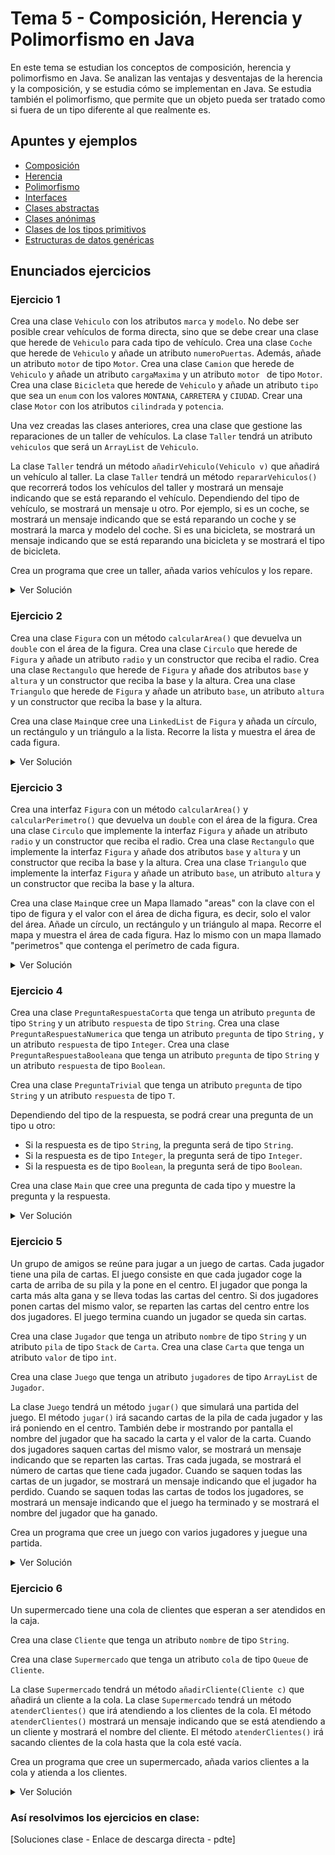 
# Tema 5 - Composición, Herencia y Polimorfismo en Java

En este tema se estudian los conceptos de composición, herencia y polimorfismo en Java. 
Se analizan las ventajas y desventajas de la herencia y la composición, y se estudia cómo se implementan en Java. 
Se estudia también el polimorfismo, que permite que un objeto pueda ser tratado como si fuera de un tipo diferente al que realmente es.

## Apuntes y ejemplos

 - [Composición](./Apuntes%20y%20Ejemplos/0_composicion.mdx)
 - [Herencia](./Apuntes%20y%20Ejemplos/1_herencia.mdx)
 - [Polimorfismo](./Apuntes%20y%20Ejemplos/2_polimorfismo.mdx)
 - [Interfaces](./Apuntes%20y%20Ejemplos/3_interfaces.mdx)
 - [Clases abstractas](./Apuntes%20y%20Ejemplos/4_clases_abstractas.mdx)
 - [Clases anónimas](./Apuntes%20y%20Ejemplos/5_clases_anonimas.mdx)
 - [Clases de los tipos primitivos](./Apuntes%20y%20Ejemplos/6_clases_tipos_basicos.mdx)
 - [Estructuras de datos genéricas](./Apuntes%20y%20Ejemplos/7_estructuras_genericas.mdx)



## Enunciados ejercicios

### Ejercicio 1

Crea una clase `Vehiculo` con los atributos `marca` y `modelo`. No debe ser posible crear vehículos de forma directa, sino que se debe crear una clase que herede de `Vehiculo` para cada tipo de vehículo. 
Crea una clase `Coche` que herede de `Vehiculo` y añade un atributo `numeroPuertas`. Además, añade un atributo `motor` de tipo `Motor`.
Crea una clase `Camion` que herede de `Vehiculo` y añade un atributo `cargaMaxima` y un atributo `motor	` de tipo `Motor`.
Crea una clase `Bicicleta` que herede de `Vehiculo` y añade un atributo `tipo` que sea un `enum` con los valores `MONTANA`, `CARRETERA` y `CIUDAD`. 
Crear una clase `Motor` con los atributos `cilindrada` y `potencia`.

Una vez creadas las clases anteriores, crea una clase que gestione las reparaciones de un taller de vehículos.
La clase `Taller` tendrá un atributo `vehiculos` que será un `ArrayList` de `Vehiculo`.

La clase `Taller` tendrá un método `añadirVehiculo(Vehiculo v)` que añadirá un vehículo al taller.
La clase `Taller` tendrá un método `repararVehiculos()` que recorrerá todos los vehículos del taller y mostrará un mensaje indicando que se está reparando el vehículo.
Dependiendo del tipo de vehículo, se mostrará un mensaje u otro. Por ejemplo, si es un coche, se mostrará un mensaje indicando que se está reparando un coche y se mostrará la marca y modelo del coche. Si es una bicicleta, se mostrará un mensaje indicando que se está reparando una bicicleta y se mostrará el tipo de bicicleta.

Crea un programa que cree un taller, añada varios vehículos y los repare.

<details>
<summary>Ver Solución</summary>
    <Tabs defaultValue="vehiculo" groupId="ejercicio-1" values={[
        {label: 'Vehiculo.java', value: 'vehiculo',},
        {label: 'Coche.java', value: 'coche',},
        {label: 'Camion.java', value: 'camion',},
        {label: 'Bicicleta.java', value: 'bicicleta',},
        {label: 'Motor.java', value: 'motor',},
        {label: 'Taller.java', value: 'taller',},
        {label: 'Main.java', value: 'main',},
    ]}>
        <TabItem value="vehiculo">

```java
public abstract class Vehiculo {
    private String marca;
    private String modelo;

    public Vehiculo(String marca, String modelo) {
        this.marca = marca;
        this.modelo = modelo;
    }

    public String getMarca() {
        return marca;
    }

    public String getModelo() {
        return modelo;
    }
}
```

        </TabItem>
        <TabItem value="coche">

```java
public class Coche extends Vehiculo {
    private int numeroPuertas;
    private Motor motor;

    public Coche(String marca, String modelo, int numeroPuertas, Motor motor) {
        super(marca, modelo);
        this.numeroPuertas = numeroPuertas;
        this.motor = motor;
    }

    public int getNumeroPuertas() {
        return numeroPuertas;
    }

    public Motor getMotor() {
        return motor;
    }
}
```

        </TabItem>
        <TabItem value="camion">

```java
public class Camion extends Vehiculo {
    private int cargaMaxima;
    private Motor motor;

    public Camion(String marca, String modelo, int cargaMaxima, Motor motor) {
        super(marca, modelo);
        this.cargaMaxima = cargaMaxima;
        this.motor = motor;
    }

    public int getCargaMaxima() {
        return cargaMaxima;
    }

    public Motor getMotor() {
        return motor;
    }

}
```

        </TabItem>
        <TabItem value="bicicleta">

```java
public class Bicicleta extends Vehiculo {
    public enum Tipo {
        MONTANA, CARRETERA, CIUDAD
    }

    private Tipo tipo;

    public Bicicleta(String marca, String modelo, Tipo tipo) {
        super(marca, modelo);
        this.tipo = tipo;
    }

    public Tipo getTipo() {
        return tipo;
    }
}
```

        </TabItem>
        <TabItem value="motor">

```java
public class Motor {
    private int cilindrada;
    private int potencia;

    public Motor(int cilindrada, int potencia) {
        this.cilindrada = cilindrada;
        this.potencia = potencia;
    }

    public int getCilindrada() {
        return cilindrada;
    }

    public int getPotencia() {
        return potencia;
    }
}
```

        </TabItem>
        <TabItem value="taller">

```java
import java.util.ArrayList;

public class Taller {
    private ArrayList<Vehiculo> vehiculos;

    public Taller() {
        vehiculos = new ArrayList<>();
    }

    public void añadirVehiculo(Vehiculo v) {
        vehiculos.add(v);
    }

    public void repararVehiculos() {
        for (Vehiculo v : vehiculos) {
            if (v instanceof Coche) {
                System.out.println("Reparando coche: " + v.getMarca() + " " + v.getModelo());
            } else if (v instanceof Camion) {
                System.out.println("Reparando camión: " + v.getMarca() + " " + v.getModelo());
            } else if (v instanceof Bicicleta) {
                System.out.println("Reparando bicicleta: " + v.getMarca() + " " + v.getModelo() + " " + ((Bicicleta) v).getTipo());
            }
        }
    }
}
```

        </TabItem>
        <TabItem value="main">

```java
public class Main {
    public static void main(String[] args) {
        Taller taller = new Taller();
        Motor motorCoche = new Motor(2000, 150);
        Motor motorCamion = new Motor(5000, 300);
        Coche coche = new Coche("Seat", "Ibiza", 5, motorCoche);
        Camion camion = new Camion("Mercedes", "Actros", 20000, motorCamion);
        Bicicleta bicicleta = new Bicicleta("Orbea", "Alma", Bicicleta.Tipo.MONTANA);
        taller.añadirVehiculo(coche);
        taller.añadirVehiculo(camion);
        taller.añadirVehiculo(bicicleta);
        taller.repararVehiculos();
    }
}
```

        </TabItem>
    </Tabs>
</details>

### Ejercicio 2

Crea una clase `Figura` con un método `calcularArea()` que devuelva un `double` con el área de la figura.
Crea una clase `Circulo` que herede de `Figura` y añade un atributo `radio` y un constructor que reciba el radio.
Crea una clase `Rectangulo` que herede de `Figura` y añade dos atributos `base` y `altura` y un constructor que reciba la base y la altura.
Crea una clase `Triangulo` que herede de `Figura` y añade un atributo `base`, un atributo `altura` y un constructor que reciba la base y la altura.

Crea una clase `Main`que cree una `LinkedList` de `Figura` y añada un círculo, un rectángulo y un triángulo a la lista.
Recorre la lista y muestra el área de cada figura.

<details>
<summary>Ver Solución</summary>
    <Tabs defaultValue="figura" groupId="ejercicio-2" values={[
        {label: 'Figura.java', value: 'figura',},
        {label: 'Circulo.java', value: 'circulo',},
        {label: 'Rectangulo.java', value: 'rectangulo',},
        {label: 'Triangulo.java', value: 'triangulo',},
        {label: 'Main.java', value: 'main',},
    ]}>
        <TabItem value="figura">

```java
public abstract class Figura {
    public abstract double calcularArea();
}
```

        </TabItem>
        <TabItem value="circulo">

```java
public class Circulo extends Figura {
    private double radio;

    public Circulo(double radio) {
        this.radio = radio;
    }

    @Override
    public double calcularArea() {
        return Math.PI * radio * radio;
    }
}
```

        </TabItem>
        <TabItem value="rectangulo">

```java
public class Rectangulo extends Figura {
    private double base;
    private double altura;

    public Rectangulo(double base, double altura) {
        this.base = base;
        this.altura = altura;
    }

    @Override
    public double calcularArea() {
        return base * altura;
    }
}
```

        </TabItem>
        <TabItem value="triangulo">

```java
public class Triangulo extends Figura {
    private double base;
    private double altura;

    public Triangulo(double base, double altura) {
        this.base = base;
        this.altura = altura;
    }

    @Override
    public double calcularArea() {
        return base * altura / 2;
    }
}
```

        </TabItem>
        <TabItem value="main">

```java
import java.util.LinkedList;

public class Main {
    public static void main(String[] args) {
        LinkedList<Figura> figuras = new LinkedList<>();
        figuras.add(new Circulo(5));
        figuras.add(new Rectangulo(3, 4));
        figuras.add(new Triangulo(3, 4));
        for (Figura f : figuras) {
            System.out.println("Área: " + f.calcularArea());
        }
    }
}
```

        </TabItem>
    </Tabs>
</details>

### Ejercicio 3

Crea una interfaz `Figura` con un método `calcularArea()` y `calcularPerimetro()` que devuelva un `double` con el área de la figura.
Crea una clase `Circulo` que implemente la interfaz `Figura` y añade un atributo `radio` y un constructor que reciba el radio.
Crea una clase `Rectangulo` que implemente la interfaz `Figura` y añade dos atributos `base` y `altura` y un constructor que reciba la base y la altura.
Crea una clase `Triangulo` que implemente la interfaz `Figura` y añade un atributo `base`, un atributo `altura` y un constructor que reciba la base y la altura.

Crea una clase `Main`que cree un Mapa llamado "areas" con la clave con el tipo de figura y el valor con el área de dicha figura, es decir, solo el valor del área.
Añade un círculo, un rectángulo y un triángulo al mapa.
Recorre el mapa y muestra el área de cada figura.
Haz lo mismo con un mapa llamado "perimetros" que contenga el perímetro de cada figura.

<details>
<summary>Ver Solución</summary>
    <Tabs defaultValue="figura" groupId="ejercicio-3" values={[
        {label: 'Figura.java', value: 'figura',},
        {label: 'Circulo.java', value: 'circulo',},
        {label: 'Rectangulo.java', value: 'rectangulo',},
        {label: 'Triangulo.java', value: 'triangulo',},
        {label: 'Main.java', value: 'main',},
    ]}>
        <TabItem value="figura">

```java
public interface Figura {
    double calcularArea();
    double calcularPerimetro();
}

```

        </TabItem>
        <TabItem value="circulo">

```java
public class Circulo implements Figura {
    private double radio;

    public Circulo(double radio) {
        this.radio = radio;
    }

    @Override
    public double calcularArea() {
        return Math.PI * radio * radio;
    }

    @Override
    public double calcularPerimetro() {
        return 2 * Math.PI * radio;
    }
}
```

        </TabItem>
        <TabItem value="rectangulo">

```java
public class Rectangulo implements Figura {
    private double base;
    private double altura;

    public Rectangulo(double base, double altura) {
        this.base = base;
        this.altura = altura;
    }

    @Override
    public double calcularArea() {
        return base * altura;
    }

    @Override
    public double calcularPerimetro() {
        return 2 * base + 2 * altura;
    }
}
```

        </TabItem>
        <TabItem value="triangulo">

```java
public class Triangulo implements Figura {
    private double base;
    private double altura;

    public Triangulo(double base, double altura) {
        this.base = base;
        this.altura = altura;
    }

    @Override
    public double calcularArea() {
        return base * altura / 2;
    }

    @Override
    public double calcularPerimetro() {
        return base + 2 * Math.sqrt(altura * altura + base * base / 4);
    }
}
```

        </TabItem>
        <TabItem value="main">

```java
import java.util.HashMap;

public class Main {
    public static void main(String[] args) {
        HashMap<String, Double> areas = new HashMap<>();
        HashMap<String, Double> perimetros = new HashMap<>();
        Figura circulo = new Circulo(5);
        Figura rectangulo = new Rectangulo(3, 4);
        Figura triangulo = new Triangulo(3, 4);
        areas.put("Circulo", circulo.calcularArea());
        areas.put("Rectangulo", rectangulo.calcularArea());
        areas.put("Triangulo", triangulo.calcularArea());
        perimetros.put("Circulo", circulo.calcularPerimetro());
        perimetros.put("Rectangulo", rectangulo.calcularPerimetro());
        perimetros.put("Triangulo", triangulo.calcularPerimetro());
        for (String figura : areas.keySet()) {
            System.out.println("Área de " + figura + ": " + areas.get(figura));
        }
        for (String figura : perimetros.keySet()) {
            System.out.println("Perímetro de " + figura + ": " + perimetros.get(figura));
        }
    }
}
```

        </TabItem>
    </Tabs>
</details>

### Ejercicio 4

Crea una clase `PreguntaRespuestaCorta` que tenga un atributo `pregunta` de tipo `String` y un atributo `respuesta` de tipo `String`.
Crea una clase `PreguntaRespuestaNumerica` que tenga un atributo `pregunta` de tipo `String,` y un atributo `respuesta` de tipo `Integer`.
Crea una clase `PreguntaRespuestaBooleana` que tenga un atributo `pregunta` de tipo `String` y un atributo `respuesta` de tipo `Boolean`.

Crea una clase `PreguntaTrivial` que tenga un atributo `pregunta` de tipo `String` y un atributo `respuesta` de tipo `T`.

Dependiendo del tipo de la respuesta, se podrá crear una pregunta de un tipo u otro:

- Si la respuesta es de tipo `String`, la pregunta será de tipo `String`.
- Si la respuesta es de tipo `Integer`, la pregunta será de tipo `Integer`.
- Si la respuesta es de tipo `Boolean`, la pregunta será de tipo `Boolean`.

Crea una clase `Main` que cree una pregunta de cada tipo y muestre la pregunta y la respuesta.

<details>
<summary>Ver Solución</summary>
    <Tabs defaultValue="pregunta" groupId="ejercicio-4" values={[
        {label: 'PreguntaRespuestaCorta.java', value: 'pregunta',},
        {label: 'PreguntaRespuestaNumerica.java', value: 'respuesta_numerica',},
        {label: 'PreguntaRespuestaBooleana.java', value: 'respuesta_booleana',},
        {label: 'PreguntaTrivial.java', value: 'pregunta_trivial',},
        {label: 'Main.java', value: 'main',},
    ]}>
        <TabItem value="pregunta">

```java
public class PreguntaRespuestaCorta {
    private String pregunta;
    private String respuesta;

    public PreguntaRespuestaCorta(String pregunta, String respuesta) {
        this.pregunta = pregunta;
        this.respuesta = respuesta;
    }

    public String getPregunta() {
        return pregunta;
    }

    public String getRespuesta() {
        return respuesta;
    }
}
```

        </TabItem>
        <TabItem value="respuesta_numerica">

```java
public class PreguntaRespuestaNumerica {
    private String pregunta;
    private Integer respuesta;

    public PreguntaRespuestaNumerica(String pregunta, Integer respuesta) {
        this.pregunta = pregunta;
        this.respuesta = respuesta;
    }

    public String getPregunta() {
        return pregunta;
    }

    public Integer getRespuesta() {
        return respuesta;
    }
}
```

        </TabItem>
        <TabItem value="respuesta_booleana">

```java
public class PreguntaRespuestaBooleana {
    private String pregunta;
    private Boolean respuesta;

    public PreguntaRespuestaBooleana(String pregunta, Boolean respuesta) {
        this.pregunta = pregunta;
        this.respuesta = respuesta;
    }

    public String getPregunta() {
        return pregunta;
    }

    public Boolean getRespuesta() {
        return respuesta;
    }
}
```

        </TabItem>
        <TabItem value="pregunta_trivial">

```java
public class PreguntaTrivial<T> {
    private String pregunta;
    private T respuesta;

    public PreguntaTrivial(String pregunta, T respuesta) {
        this.pregunta = pregunta;
        this.respuesta = respuesta;
    }

    public String getPregunta() {
        return pregunta;
    }

    public T getRespuesta() {
        return respuesta;
    }
}
```

        </TabItem>
        <TabItem value="main">

```java
public class Main {
    public static void main(String[] args) {
        PreguntaRespuestaCorta preguntaCorta = new PreguntaRespuestaCorta("¿Capital de Italia?", "Roma");
        PreguntaRespuestaNumerica preguntaNumerica = new PreguntaRespuestaNumerica("¿Cuánto es 2 + 2?", 4);
        PreguntaRespuestaBooleana preguntaBooleana = new PreguntaRespuestaBooleana("¿Es Madrid la capital de Italia?", false);
        PreguntaTrivial<String> preguntaCorta = new PreguntaTrivial<>("¿Capital de Portugal?", "Lisboa");
        PreguntaTrivial<Integer> preguntaNumerica = new PreguntaTrivial<>("¿Cuánto es 2 + 6?", 8);
        PreguntaTrivial<Boolean> preguntaBooleana = new PreguntaTrivial<>("¿Es Oporto la capital de Portugal?", false);.
        System.out.println("Preguntas no genéricas:");
        System.out.println(preguntaCorta.getPregunta() + " Respuesta: " + preguntaCorta.getRespuesta());
        System.out.println(preguntaNumerica.getPregunta() + " Respuesta: " + preguntaNumerica.getRespuesta());
        System.out.println(preguntaBooleana.getPregunta() + " Respuesta: " + preguntaBooleana.getRespuesta());
        System.out.println("Preguntas genéricas:");
        System.out.println(preguntaCorta.getPregunta() + " Respuesta: " + preguntaCorta.getRespuesta());
        System.out.println(preguntaNumerica.getPregunta() + " Respuesta: " + preguntaNumerica.getRespuesta());
        System.out.println(preguntaBooleana.getPregunta() + " Respuesta: " + preguntaBooleana.getRespuesta());
    }
}
```

        </TabItem>
    </Tabs>
</details>

### Ejercicio 5

Un grupo de amigos se reúne para jugar a un juego de cartas. Cada jugador tiene una pila de cartas.
El juego consiste en que cada jugador coge la carta de arriba de su pila y la pone en el centro.
El jugador que ponga la carta más alta gana y se lleva todas las cartas del centro.
Si dos jugadores ponen cartas del mismo valor, se reparten las cartas del centro entre los dos jugadores.
El juego termina cuando un jugador se queda sin cartas.

Crea una clase `Jugador` que tenga un atributo `nombre` de tipo `String` y un atributo `pila` de tipo `Stack` de `Carta`.
Crea una clase `Carta` que tenga un atributo `valor` de tipo `int`.

Crea una clase `Juego` que tenga un atributo `jugadores` de tipo `ArrayList` de `Jugador`.

La clase `Juego` tendrá un método `jugar()` que simulará una partida del juego.
El método `jugar()` irá sacando cartas de la pila de cada jugador y las irá poniendo en el centro.
También debe ir mostrando por pantalla el nombre del jugador que ha sacado la carta y el valor de la carta.
Cuando dos jugadores saquen cartas del mismo valor, se mostrará un mensaje indicando que se reparten las cartas.
Tras cada jugada, se mostrará el número de cartas que tiene cada jugador.
Cuando se saquen todas las cartas de un jugador, se mostrará un mensaje indicando que el jugador ha perdido.
Cuando se saquen todas las cartas de todos los jugadores, se mostrará un mensaje indicando que el juego ha terminado y se mostrará el nombre del jugador que ha ganado. 

Crea un programa que cree un juego con varios jugadores y juegue una partida.

<details>
<summary>Ver Solución</summary>
    <Tabs defaultValue="jugador" groupId="ejercicio-5" values={[
        {label: 'Jugador.java', value: 'jugador',},
        {label: 'Carta.java', value: 'carta',},
        {label: 'Juego.java', value: 'juego',},
        {label: 'Main.java', value: 'main',},
    ]}>
        <TabItem value="jugador">

```java
import java.util.Stack;

public class Jugador {
    private String nombre;
    private Stack<Carta> pila;

    public Jugador(String nombre, Stack<Carta> pila) {
        this.nombre = nombre;
        this.pila = pila;
    }

    public String getNombre() {
        return nombre;
    }

    public Stack<Carta> getPila() {
        return pila;
    }
}
```

        </TabItem>
        <TabItem value="carta">

```java
public class Carta {
    private int valor;

    public Carta(int valor) {
        this.valor = valor;
    }

    public int getValor() {
        return valor;
    }
}
```

        </TabItem>
        <TabItem value="juego">

```java
import java.util.ArrayList;
import java.util.Stack;

public class Juego {
    private ArrayList<Jugador> jugadores;

    public Juego(ArrayList<Jugador> jugadores) {
        this.jugadores = jugadores;
    }

    public void jugar() {
        Stack<Carta> centro = new Stack<>();
        boolean fin = false;
        while (!fin) {
            Carta carta = null;
            for (Jugador jugador : jugadores) {
                if (!jugador.getPila().isEmpty()) {
                    carta = jugador.getPila().pop();
                    centro.push(carta);
                    System.out.println(jugador.getNombre() + " ha sacado la carta " + carta.getValor());
                }
            }
            if (carta != null) {
                boolean empate = false;
                for (Jugador jugador : jugadores) {
                    if (!jugador.getPila().isEmpty() && jugador.getPila().peek().getValor() == carta.getValor()) {
                        empate = true;
                    }
                }
                if (empate) {
                    System.out.println("Empate. Se reparten las cartas.");
                    for (Jugador jugador : jugadores) {
                        while (!centro.isEmpty()) {
                            jugador.getPila().push(centro.pop());
                        }
                    }
                } else {
                    Jugador ganador = null;
                    int max = 0;
                    for (Jugador jugador : jugadores) {
                        if (!jugador.getPila().isEmpty() && jugador.getPila().peek().getValor() > max) {
                            max = jugador.getPila().peek().getValor();
                            ganador = jugador;
                        }
                    }
                    if (ganador != null) {
                        System.out.println("Gana " + ganador.getNombre());
                        while (!centro.isEmpty()) {
                            ganador.getPila().push(centro.pop());
                        }
                    }
                }
                for (Jugador jugador : jugadores) {
                    System.out.println(jugador.getNombre() + " tiene " + jugador.getPila().size() + " cartas.");
                    if (jugador.getPila().isEmpty()) {
                        System.out.println(jugador.getNombre() + " ha perdido.");
                        fin = true;
                    }
                }
            } else {
                fin = true;
            }
        }
        Jugador ganador = null;
        int max = 0;
        for (Jugador jugador : jugadores) {
            if (jugador.getPila().size() > max) {
                max = jugador.getPila().size();
                ganador = jugador;
            }
        }
        System.out.println("El juego ha terminado. Gana " + ganador.getNombre());
    }

}
```

        </TabItem>
        <TabItem value="main">

```java
import java.util.ArrayList;
import java.util.Stack;

public class Main {
    public static void main(String[] args) {
        Stack<Carta> pila1 = new Stack<>();
        pila1.push(new Carta(1));
        pila1.push(new Carta(2));
        pila1.push(new Carta(3));
        pila1.push(new Carta(4));
        Stack<Carta> pila2 = new Stack<>();
        pila2.push(new Carta(5));
        pila2.push(new Carta(6));
        pila2.push(new Carta(7));
        pila2.push(new Carta(8));
        ArrayList<Jugador> jugadores = new ArrayList<>();
        jugadores.add(new Jugador("Jugador 1", pila1));
        jugadores.add(new Jugador("Jugador 2", pila2));
        Juego juego = new Juego(jugadores);
        juego.jugar();
    }
}
```

        </TabItem>
    </Tabs>
</details>


### Ejercicio 6

Un supermercado tiene una cola de clientes que esperan a ser atendidos en la caja.

Crea una clase `Cliente` que tenga un atributo `nombre` de tipo `String`.

Crea una clase `Supermercado` que tenga un atributo `cola` de tipo `Queue` de `Cliente`.

La clase `Supermercado` tendrá un método `añadirCliente(Cliente c)` que añadirá un cliente a la cola.
La clase `Supermercado` tendrá un método `atenderClientes()` que irá atendiendo a los clientes de la cola.
El método `atenderClientes()` mostrará un mensaje indicando que se está atendiendo a un cliente y mostrará el nombre del cliente.
El método `atenderClientes()` irá sacando clientes de la cola hasta que la cola esté vacía.

Crea un programa que cree un supermercado, añada varios clientes a la cola y atienda a los clientes.

<details>
<summary>Ver Solución</summary>
    <Tabs defaultValue="cliente" groupId="ejercicio-6" values={[
        {label: 'Cliente.java', value: 'cliente'},
        {label: 'Supermercado.java', value: 'supermercado'},
        {label: 'Main.java', value: 'main'},
    ]}>
        <TabItem value="cliente">

```java
public class Cliente {
    private String nombre;

    public Cliente(String nombre) {
        this.nombre = nombre;
    }

    public String getNombre() {
        return nombre;
    }
}
```

        </TabItem>
        <TabItem value="supermercado">

```java
import java.util.LinkedList;
import java.util.Queue;

public class Supermercado {
    private Queue<Cliente> cola;

    public Supermercado() {
        cola = new LinkedList<>();
    }

    public void añadirCliente(Cliente c) {
        cola.add(c);
    }

    public void atenderClientes() {
        while (!cola.isEmpty()) {
            Cliente c = cola.poll();
            System.out.println("Atendiendo a " + c.getNombre());
        }
    }
}
```

        </TabItem>
        <TabItem value="main">

```java

public class Main {
    public static void main(String[] args) {
        Supermercado supermercado = new Supermercado();
        supermercado.añadirCliente(new Cliente("Juan"));
        supermercado.añadirCliente(new Cliente("María"));
        supermercado.añadirCliente(new Cliente("Pedro"));
        supermercado.atenderClientes();
    }
}
```

        </TabItem>
    </Tabs>
</details>



### Así resolvimos los ejercicios en clase:
[Soluciones clase - Enlace de descarga directa - pdte]
